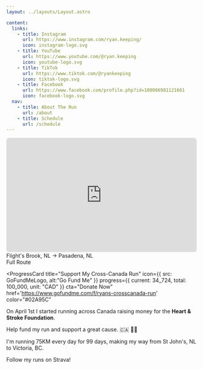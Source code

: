 ```yaml
---
layout: ../layouts/Layout.astro

content:
  links:
    - title: Instagram
      url: https://www.instagram.com/ryan.keeping/
      icon: instagram-logo.svg
    - title: YouTube
      url: https://www.youtube.com/@ryan.keeping
      icon: youtube-logo.svg
    - title: TikTok
      url: https://www.tiktok.com/@ryankeeping
      icon: tiktok-logo.svg
    - title: Facebook
      url: https://www.facebook.com/profile.php?id=100086981121661
      icon: facebook-logo.svg
  nav:
    - title: About The Run
      url: /about
    - title: Schedule
      url: /schedule
---
```


<div style="overflow:hidden;padding-bottom:60%;position:relative;height:0;border-radius: 0.5rem;box-shadow: 0 0 1rem rgba(var(--text-color), 0.2);">
<iframe style="left:0;top:0;height:100%;width:100%;position:absolute;" src="https://www.youtube.com/embed/BT-9pYCLlf4?si=dT2RUmr7mdvugfZT" title="YouTube video player" frameborder="0" allow="accelerometer; autoplay; clipboard-write; encrypted-media; gyroscope; picture-in-picture; web-share" referrerpolicy="strict-origin-when-cross-origin" allowfullscreen></iframe>
</div>

<Card title="April 9th">
    <div>
    <span>Flight's Brook, NL</span>
    → 
    <span>Pasadena, NL</span> 
    </div>
    <ButtonLink href="/route">Full Route</ButtonLink>
</Card>

<ProgressCard
  title="Support My Cross-Canada Run"
  icon={{ src: GoFundMeLogo, alt:"Go Fund Me" }}
  progress={{
    current: 34_724,
    total: 100_000,
    unit: "CAD"
  }}
  cta="Donate Now"
  href='https://www.gofundme.com/f/ryans-crosscanada-run'
  color="#02A95C"
>
On April 1st I started running across Canada raising money for the **Heart & Stroke Foundation**.

Help fund my run and support a great cause. 🇨🇦 🏃🏼

</ProgressCard>
<ProgressCard
  title="Total Distance"
  icon={{ src: StravaLogo, alt:"Strava" }}
  progress={{
    current: 650,
    total: 7_386,
    unit: "kilometers"
  }}
  cta="Follow my progress"
  href='https://www.strava.com/athletes/52922322'
  color="#FC6100"
  >
  I'm running 75KM every day for 99 days, making my way from St John's, NL to Victoria, BC.
  
  Follow my runs on Strava!
  </ProgressCard>

